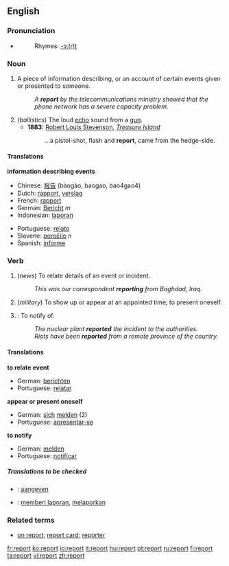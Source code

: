 ==English==

===Pronunciation===
*{{audio|en-us-report.ogg|Audio (US)}}
*:Rhymes: [[Rhymes:English:-ɔː(r)t|-ɔː(r)t]]

===Noun===
{{en-noun}}

# A piece of information describing, or an account of certain events given or presented to someone.
#:''A '''report''' by the telecommunications ministry showed that the phone network has a severe capacity problem.''
# (''ballistics'') The loud [[echo]] sound from a [[gun]].
#*'''1883:''' [[w:Robert Louis Stevenson|Robert Louis Stevenson]], ''[[w:Treasure Island|Treasure Island]]''
#*: ...a pistol-shot, flash and '''report''', came from the hedge-side.

====Translations====
'''information describing events'''
{{top}}
*Chinese: [[报告]] (bàogào, baogao, bao4gao4)
*Dutch: [[rapport]], [[verslag]]
*French: [[rapport]]
*German: [[Bericht]] ''m''
*Indonesian: [[laporan]]
{{mid}}
*Portuguese: [[relato]]
*Slovene: [[poročilo]] ''n''
*Spanish: [[informe]]
{{bottom}}

===Verb===
{{en-verb}}

# {{intransitive}} (''news'') To relate details of an event or incident.
#:''This was our correspondent '''reporting''' from Baghdad, Iraq.''
# {{intransitive}} (''military'') To show up or appear at an appointed time; to present oneself.
# {{transitive}}: To notify of.
#:''The nuclear plant '''reported''' the incident to the authorities.''
#:''Riots have been '''reported''' from a remote province of the country.''

====Translations====
'''to relate event'''
{{top}}
*German: [[berichten]]
*Portuguese: [[relatar]]
{{mid}}
{{bottom}}

'''appear or present oneself'''
{{top}}
*German: [[sich]] [[melden]] (2)
*Portuguese: [[apresentar-se]]
{{mid}}
{{bottom}}

'''to notify'''
{{top}}
*German: [[melden]]
*Portuguese: [[notificar]]
{{mid}}
{{bottom}}

=====Translations to be checked=====
{{checktrans}}
*{{ttbc|Dutch}}: [[aangeven]]
*{{ttbc|Indonesian}}: [[memberi laporan]], [[melaporkan]]

===Related terms===
*[[on report]]; [[report card]]; [[reporter]]

[[fr:report]]
[[ko:report]]
[[io:report]]
[[it:report]]
[[hu:report]]
[[pt:report]]
[[ru:report]]
[[fi:report]]
[[ta:report]]
[[vi:report]]
[[zh:report]]